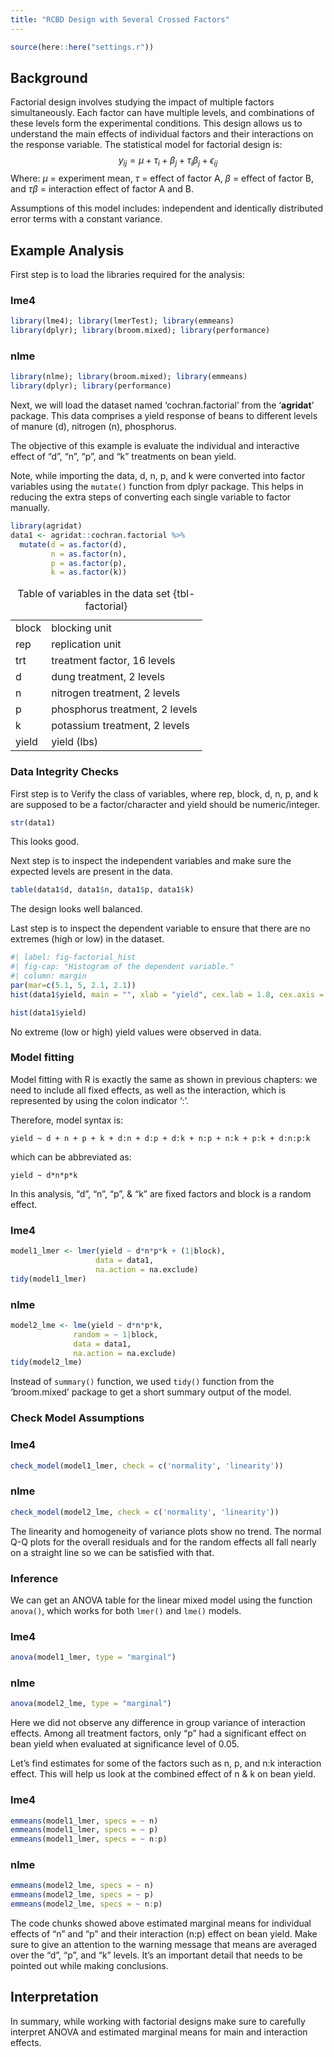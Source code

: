 ```yaml
---
title: "RCBD Design with Several Crossed Factors"
---
```


```r
source(here::here("settings.r"))
```

## Background

Factorial design involves studying the impact of multiple factors simultaneously. Each factor can have multiple levels, and combinations of these levels form the experimental conditions. This design allows us to understand the main effects of individual factors and their interactions on the response variable. The statistical model for factorial design is:
$$y_{ij} = \mu +  \tau_i+ \beta_j + \tau_i\beta_j + \epsilon_{ij}$$ 
Where: $\mu$ = experiment mean, $\tau$ = effect of factor A, $\beta$ = effect of factor B, and $\tau\beta$ = interaction effect of factor A and B.




Assumptions of this model includes: independent and identically distributed error terms with a constant variance.

## Example Analysis

First step is to load the libraries required for the analysis:

::: panel-tabset
### lme4

```r
library(lme4); library(lmerTest); library(emmeans)
library(dplyr); library(broom.mixed); library(performance)
```

### nlme

```r
library(nlme); library(broom.mixed); library(emmeans)
library(dplyr); library(performance)
```
:::

Next, we will load the dataset named 'cochran.factorial' from the '**agridat**' package. This data comprises a yield response of beans to different levels of manure (d), nitrogen (n), phosphorus. 

The objective of this example is evaluate the individual and interactive effect of "d", "n", "p", and "k" treatments on bean yield.

Note, while importing the data, d, n, p, and k were converted into factor variables using the `mutate()` function from dplyr package. This helps in reducing the extra steps of converting each single variable to factor manually.

```r
library(agridat)
data1 <- agridat::cochran.factorial %>% 
  mutate(d = as.factor(d),
         n = as.factor(n),
         p = as.factor(p),
         k = as.factor(k))
```

|       |                                |
|-------|--------------------------------|
| block | blocking unit                  |
| rep   | replication unit               |
| trt   | treatment factor, 16 levels    |
| d     | dung treatment, 2 levels       |
| n     | nitrogen treatment, 2 levels   |
| p     | phosphorus treatment, 2 levels |
| k     | potassium treatment, 2 levels  |
| yield | yield (lbs)                    |

: Table of variables in the data set {tbl-factorial}

### Data Integrity Checks

First step is to Verify the class of variables, where rep, block, d, n, p, and k are supposed to be a factor/character and yield should be numeric/integer.

```r
str(data1)
```

This looks good.

Next step is to inspect the independent variables and make sure the expected levels are present in the data.

```r
table(data1$d, data1$n, data1$p, data1$k)
```

The design looks well balanced.

Last step is to inspect the dependent variable to ensure that there are no extremes (high or low) in the dataset.

```r
#| label: fig-factorial_hist
#| fig-cap: "Histogram of the dependent variable."
#| column: margin
par(mar=c(5.1, 5, 2.1, 2.1))
hist(data1$yield, main = "", xlab = "yield", cex.lab = 1.8, cex.axis = 1.5)
```

```r
hist(data1$yield)
```
No extreme (low or high) yield values were observed in data. 

### Model fitting

Model fitting with R is exactly the same as shown in previous chapters: we need to include all fixed effects, as well as the interaction, which is represented by using the colon indicator ‘:’. 

Therefore, model syntax is:

`yield ~ d + n + p + k + d:n + d:p + d:k + n:p + n:k + p:k + d:n:p:k`

which can be abbreviated as:

`yield ~ d*n*p*k`

In this analysis, "d", "n", "p", & "k" are fixed factors and block is a random effect.

::: panel-tabset
### lme4

```r
model1_lmer <- lmer(yield ~ d*n*p*k + (1|block),
                   data = data1, 
                   na.action = na.exclude)
tidy(model1_lmer)
```
### nlme
```r
model2_lme <- lme(yield ~ d*n*p*k,
              random = ~ 1|block,
              data = data1, 
              na.action = na.exclude)
tidy(model2_lme)
```
:::

:::: column-margin
::: callout-note
Instead of `summary()` function, we used `tidy()` function from the 'broom.mixed' package to get a short summary output of the model.
:::
::::

### Check Model Assumptions

::: panel-tabset
### lme4

```r
check_model(model1_lmer, check = c('normality', 'linearity'))
```

### nlme

```r
check_model(model2_lme, check = c('normality', 'linearity'))
```
:::

The linearity and homogeneity of variance plots show no trend. The normal Q-Q plots for the overall residuals and for the random effects all fall nearly on a straight line so we can be satisfied with that.

### Inference

We can get an ANOVA table for the linear mixed model using the function `anova()`, which works for both `lmer()` and `lme()` models.

::: panel-tabset
### lme4

```r
anova(model1_lmer, type = "marginal")
```
### nlme
```r
anova(model2_lme, type = "marginal")
```
:::

Here we did not observe any difference in group variance of interaction effects. Among all treatment factors, only "p" had a significant effect on bean yield when evaluated at significance level of 0.05.


Let’s find estimates for some of the factors such as n, p, and n:k interaction effect. This will help us look at the combined effect of n & k on bean yield.

::: panel-tabset
### lme4
```r
emmeans(model1_lmer, specs = ~ n)
emmeans(model1_lmer, specs = ~ p)
emmeans(model1_lmer, specs = ~ n:p)
```

### nlme
```r
emmeans(model2_lme, specs = ~ n)
emmeans(model2_lme, specs = ~ p)
emmeans(model2_lme, specs = ~ n:p)
```
:::

The code chunks showed above estimated marginal means for individual effects of "n" and "p" and their interaction (n:p) effect on bean yield. Make sure to give an attention to the warning message that means are averaged over the "d", "p", and "k" levels. It's an important detail that needs to be pointed out while making conclusions.

::: callout-tip
## Interpretation

In summary, while working with factorial designs make sure to carefully interpret ANOVA and estimated marginal means for main and interaction effects.
:::



